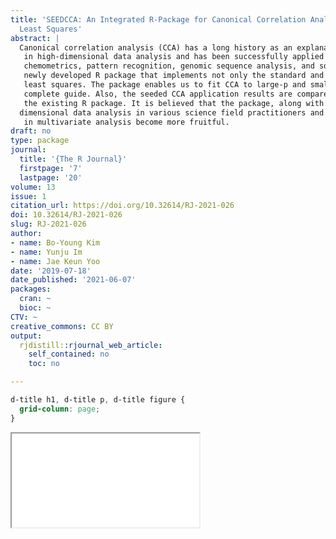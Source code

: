 ```yaml
---
title: 'SEEDCCA: An Integrated R-Package for Canonical Correlation Analysis and Partial
  Least Squares'
abstract: |
  Canonical correlation analysis (CCA) has a long history as an explanatory statistical method
   in high-dimensional data analysis and has been successfully applied in many scientific fields such as
   chemometrics, pattern recognition, genomic sequence analysis, and so on. The so-called seedCCA is a
   newly developed R package that implements not only the standard and seeded CCA but also partial
   least squares. The package enables us to fit CCA to large-p and small-n data. The paper provides a
   complete guide. Also, the seeded CCA application results are compared with the regularized CCA in
   the existing R package. It is believed that the package, along with the paper, will contribute to high
  dimensional data analysis in various science field practitioners and that the statistical methodologies
   in multivariate analysis become more fruitful.
draft: no
type: package
journal:
  title: '{The R Journal}'
  firstpage: '7'
  lastpage: '20'
volume: 13
issue: 1
citation_url: https://doi.org/10.32614/RJ-2021-026
doi: 10.32614/RJ-2021-026
slug: RJ-2021-026
author:
- name: Bo-Young Kim
- name: Yunju Im
- name: Jae Keun Yoo
date: '2019-07-18'
date_published: '2021-06-07'
packages:
  cran: ~
  bioc: ~
CTV: ~
creative_commons: CC BY
output:
  rjdistill::rjournal_web_article:
    self_contained: no
    toc: no

---
```


```css
d-title h1, d-title p, d-title figure {
  grid-column: page;
}
```

<div class="l-page">
  <object data="RJ-2021-026.pdf" type="application/pdf" style="height:955px;width:100%">
    <iframe src="RJ-2021-026.pdf"></iframe>
  </object>
</div>
